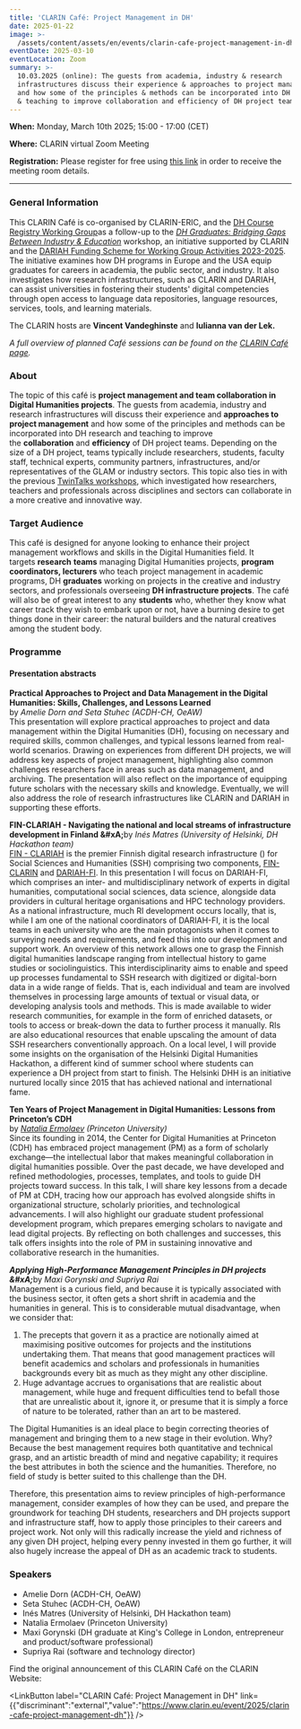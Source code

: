 ```yaml
---
title: 'CLARIN Café: Project Management in DH'
date: 2025-01-22
image: >-
  /assets/content/assets/en/events/clarin-cafe-project-management-in-dh/image.png
eventDate: 2025-03-10
eventLocation: Zoom
summary: >-
  10.03.2025 (online): The guests from academia, industry & research
  infrastructures discuss their experience & approaches to project management
  and how some of the principles & methods can be incorporated into DH research
  & teaching to improve collaboration and efficiency of DH project teams.
---
```

**When:** Monday, March 10th 2025; 15:00 - 17:00 (CET)

**Where:** CLARIN virtual Zoom Meeting

**Registration:** Please register for free using [this link](https://forms.gle/yRtuyY4gNH3M3saZ8) in order to receive the meeting room details.

---

### **General Information**

This CLARIN Café is co-organised by CLARIN-ERIC, and the [DH Course Registry Working Group](https://www.clarin.eu/content/digital-humanities-course-registry)as a follow-up to the [*DH Graduates: Bridging Gaps Between Industry & Education*](https://www.clarin.eu/blog/dh-graduates-bridging-gaps-between-industry-education) workshop, an initiative supported by CLARIN and the [DARIAH Funding Scheme for Working Group Activities 2023-2025](https://www.dariah.eu/2024/04/03/dariah-working-groups-funding-call-2023-meet-the-winning-projects/). The initiative examines how DH programs in Europe and the USA equip graduates for careers in academia, the public sector, and industry. It also investigates how research infrastructures, such as CLARIN and DARIAH, can assist universities in fostering their students' digital competencies through open access to language data repositories, language resources, services, tools, and learning materials.

The CLARIN hosts are **Vincent Vandeghinste** and **Iulianna van der Lek.**

*A full overview of planned Café sessions can be found on the [CLARIN Café page](https://www.clarin.eu/content/clarin-caf%C3%A9).*

### **About**

The topic of this café is **project management and team collaboration in Digital Humanities projects**. The guests from academia, industry and research infrastructures will discuss their experience and **approaches to project management** and how some of the principles and methods can be incorporated into DH research and teaching to improve the **collaboration** and **efficiency** of DH project teams. Depending on the size of a DH project, teams typically include researchers, students, faculty staff, technical experts, community partners, infrastructures, and/or representatives of the GLAM or industry sectors. This topic also ties in with the previous [TwinTalks workshops](https://www.clarin.eu/event/2023/twintalks-workshop-dh2023), which investigated how researchers, teachers and professionals across disciplines and sectors can collaborate in a more creative and innovative way.

### **Target Audience** 

This café is designed for anyone looking to enhance their project management workflows and skills in the Digital Humanities field. It targets **research** **teams** managing Digital Humanities projects, **program coordinators, lecturers** who teach project management in academic programs, DH **graduates** working on projects in the creative and industry sectors, and professionals overseeing **DH infrastructure projects**. The café will also be of great interest to any **students** who, whether they know what career track they wish to embark upon or not, have a burning desire to get things done in their career: the natural builders and the natural creatives among the student body.

### **Programme**

#### **Presentation abstracts**

**Practical Approaches to Project and Data Management in the Digital Humanities: Skills, Challenges, and Lessons Learned** \
by *Amelie Dorn and Seta Stuhec (ACDH-CH, OeAW)*\
This presentation will explore practical approaches to project and data management within the Digital Humanities (DH), focusing on necessary and required skills, common challenges, and typical lessons learned from real-world scenarios. Drawing on experiences from different DH projects, we will address key aspects of project management, highlighting also common challenges researchers face in areas such as data management, and archiving. The presentation will also reflect on the importance of equipping future scholars with the necessary skills and knowledge. Eventually, we will also address the role of research infrastructures like CLARIN and DARIAH in supporting these efforts.

**FIN-CLARIAH - Navigating the national and local streams of infrastructure development in Finland \&#xA;**&#x62;y *Inés Matres (University of Helsinki, DH Hackathon team)*\
[FIN - CLARIAH](https://www.kielipankki.fi/organization/fin-clariah/) is the premier Finnish digital research infrastructure () for Social Sciences and Humanities (SSH) comprising two components, [FIN-CLARIN](https://www.kielipankki.fi/) and [DARIAH-FI](https://dariah.fi/). In this presentation I will focus on DARIAH-FI, which comprises an inter- and multidisciplinary network of experts in digital humanities, computational social sciences, data science, alongside data providers in cultural heritage organisations and HPC technology providers. As a national infrastructure, much RI development occurs locally, that is, while I am one of the national coordinators of DARIAH-FI, it is the local teams in each university who are the main protagonists when it comes to surveying needs and requirements, and feed this into our development and support work. An overview of this network allows one to grasp the Finnish digital humanities landscape ranging from intellectual history to game studies or sociolinguistics. This interdisciplinarity aims to enable and speed up processes fundamental to SSH research with digitized or digital-born data in a wide range of fields. That is, each individual and team are involved themselves in processing large amounts of textual or visual data, or developing analysis tools and methods. This is made available to wider research communities, for example in the form of enriched datasets, or tools to access or break-down the data to further process it manually. RIs are also educational resources that enable upscaling the amount of data SSH researchers conventionally approach. On a local level, I will provide some insights on the organisation of the Helsinki Digital Humanities Hackathon, a different kind of summer school where students can experience a DH project from start to finish. The Helsinki DHH is an initiative nurtured locally since 2015 that has achieved national and international fame. 

**Ten Years of Project Management in Digital Humanities: Lessons from Princeton’s CDH** \
by [*Natalia Ermolaev*](https://cdh.princeton.edu/people/natasha-ermolaev/) *(Princeton University)*\
Since its founding in 2014, the Center for Digital Humanities at Princeton (CDH) has embraced project management (PM) as a form of scholarly exchange—the intellectual labor that makes meaningful collaboration in digital humanities possible. Over the past decade, we have developed and refined methodologies, processes, templates, and tools to guide DH projects toward success. In this talk, I will share key lessons from a decade of PM at CDH, tracing how our approach has evolved alongside shifts in organizational structure, scholarly priorities, and technological advancements. I will also highlight our graduate student professional development program, which prepares emerging scholars to navigate and lead digital projects. By reflecting on both challenges and successes, this talk offers insights into the role of PM in sustaining innovative and collaborative research in the humanities.

***Applying High-Performance Management Principles in DH projects \&#xA;***&#x62;y *Maxi Gorynski and Supriya Rai*\
Management is a curious field, and because it is typically associated with the business sector, it often gets a short shrift in academia and the humanities in general. This is to considerable mutual disadvantage, when we consider that:

1. The precepts that govern it as a practice are notionally aimed at maximising positive outcomes for projects and the institutions undertaking them. That means that good management practices will benefit academics and scholars and professionals in humanities backgrounds every bit as much as they might any other discipline.
2. Huge advantage accrues to organisations that are realistic about management, while huge and frequent difficulties tend to befall those that are unrealistic about it, ignore it, or presume that it is simply a force of nature to be tolerated, rather than an art to be mastered.

The Digital Humanities is an ideal place to begin correcting theories of management and bringing them to a new stage in their evolution. Why? Because the best management requires both quantitative and technical grasp, and an artistic breadth of mind and negative capability; it requires the best attributes in both the science and the humanities. Therefore, no field of study is better suited to this challenge than the DH.

Therefore, this presentation aims to review principles of high-performance management, consider examples of how they can be used, and prepare the groundwork for teaching DH students, researchers and DH projects support and infrastructure staff, how to apply those principles to their careers and project work. Not only will this radically increase the yield and richness of any given DH project, helping every penny invested in them go further, it will also hugely increase the appeal of DH as an academic track to students.

### **Speakers**

* Amelie Dorn (ACDH-CH, OeAW)
* Seta Stuhec (ACDH-CH, OeAW)
* Inés Matres (University of Helsinki, DH Hackathon team)
* Natalia Ermolaev (Princeton University)
* Maxi Gorynski (DH graduate at King's College in London, entrepreneur and product/software professional)
* Supriya Rai (software and technology director)

Find the original announcement of this CLARIN Café on the CLARIN Website:

<LinkButton label="CLARIN Café: Project Management in DH" link={{"discriminant":"external","value":"https://www.clarin.eu/event/2025/clarin-cafe-project-management-dh"}} />
